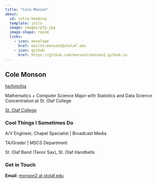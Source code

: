 ```yaml
---
title: "Cole Monson"
about:
  id: intro-heading
  template: jolla
  image: images/pfp.jpg
  image-shape: round
  links:
    - icon: envelope
      href: mailto:monson2@stolaf.edu
    - icon: github
      href: https://github.com/monson2/monson2.github.io
---
```


::: {#intro-heading}
## Cole Monson

[he/him/his](https://pronouns.org/)

Mathematics + Computer Science Major with Statistics and Data Science Concentration at St. Olaf College <br>

[St. Olaf College](https://wp.stolaf.edu/)

### Cool Things I Sometimes Do

A/V Engineer, Chapel Specialist \| Broadcast Media

TA/Grader \| MSCS Department

St. Olaf Band (Tenor Sax), St. Olaf Handbells
:::

### Get in Touch

**Email**: <a href='mailto:monson2@stolaf.edu'>monson2 at stolaf.edu</a>

